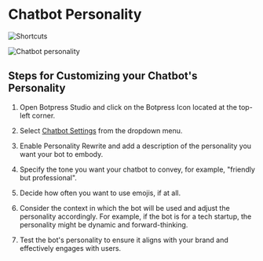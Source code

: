 # Chatbot Personality

![Shortcuts](/docs/content/generative-ai-personality-cover.png)

![Chatbot personality](/docs/content/chatbot-personality.png)

## Steps for Customizing your Chatbot's Personality

1. Open Botpress Studio and click on the Botpress Icon located at the top-left corner.

2. Select [Chatbot Settings](../studio/chatbot-settings/) from the dropdown menu.

3. Enable Personality Rewrite and add a description of the personality you want your bot to embody.

4. Specify the tone you want your chatbot to convey, for example, "friendly but professional".

5. Decide how often you want to use emojis, if at all.

6. Consider the context in which the bot will be used and adjust the personality accordingly. For example, if the bot is for a tech startup, the personality might be dynamic and forward-thinking.

7. Test the bot's personality to ensure it aligns with your brand and effectively engages with users.
